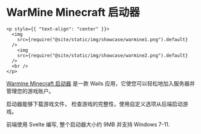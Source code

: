 # WarMine Minecraft 启动器

```mdx-code-block
<p style={{ "text-align": "center" }}>
  <img
    src={require("@site/static/img/showcase/warmine1.png").default}
  />
    <img
    src={require("@site/static/img/showcase/warmine2.png").default}
  />
  <br />
</p>
```

[Warmine Minecraft 启动器](https://warmine.ru/) 是一款 Wails 应用，它使您可以轻松地加入服务器并管理您的游戏账户。

启动器能够下载游戏文件， 检查游戏的完整性，使用自定义选项从后端启动游戏。

前端使用 Svelte 编写, 整个启动器大小约 9MB 并支持 Windows 7-11.
